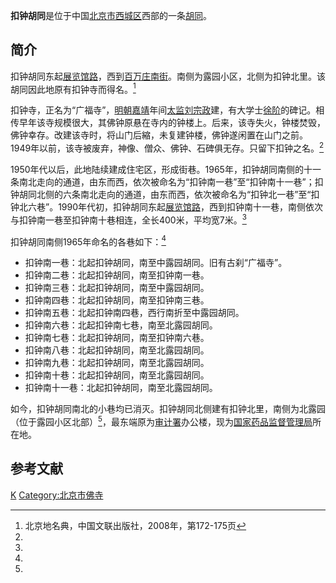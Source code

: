 {{Coord|39.9268754|116.3410065|type:landmark_region:CN-11_source:GoogleMaps|display=title}}
'''扣钟胡同'''是位于中国[[北京市|北京市]][[西城区|西城区]]西部的一条[[胡同|胡同]]。

==简介==
扣钟胡同东起[[展览馆路|展览馆路]]，西到[[百万庄南街|百万庄南街]]。南侧为露园小区，北侧为扣钟北里。该胡同因此地原有扣钟寺而得名。<ref name=bjdmd>北京地名典，中国文联出版社，2008年，第172-175页</ref>

扣钟寺，正名为“广福寺”，[[明朝|明朝]][[嘉靖|嘉靖]]年间[[太监|太监]][[刘宗政|刘宗政]]建，有大学士[[徐阶|徐阶]]的碑记。相传早年该寺规模很大，其佛钟原悬在寺内的钟楼上。后来，该寺失火，钟楼焚毁，佛钟幸存。改建该寺时，将山门后縮，未复建钟楼，佛钟遂闲置在山门之前。1949年以前，该寺被废弃，神像、僧众、佛钟、石碑俱无存。只留下扣钟之名。<ref name=bjdmd/>

1950年代以后，此地陆续建成住宅区，形成街巷。1965年，扣钟胡同南侧的十一条南北走向的通道，由东而西，依次被命名为“扣钟南一巷”至“扣钟南十一巷”；扣钟胡同北侧的六条南北走向的通道，由东而西，依次被命名为“扣钟北一巷”至“扣钟北六巷”。1990年代初，扣钟胡同东起[[展览馆路|展览馆路]]，西到扣钟南十一巷，南侧依次与扣钟南一巷至扣钟南十巷相连，全长400米，平均宽7米。<ref name=bjdmd/>

扣钟胡同南侧1965年命名的各巷如下：<ref name=bjdmd/>
*扣钟南一巷：北起扣钟胡同，南至中露园胡同。旧有古刹“广福寺”。
*扣钟南二巷：北起扣钟胡同，南至扣钟南一巷。 
*扣钟南三巷：北起扣钟胡同，南至中露园胡同。
*扣钟南四巷：北起扣钟胡同，南至扣钟南三巷。
*扣钟南五巷：北起扣钟南四巷，西行南折至中露园胡同。
*扣钟南六巷：北起扣钟南七巷，南至北露园胡同。
*扣钟南七巷：北起扣钟胡同，南至扣钟南六巷。
*扣钟南八巷：北起扣钟胡同，南至北露园胡同。
*扣钟南九巷：北起扣钟胡同，南至北露园胡同。
*扣钟南十巷：北起扣钟胡同，南至北露园胡同。
*扣钟南十一巷：北起扣钟胡同，南至北露园胡同。

如今，扣钟胡同南北的小巷均已消灭。扣钟胡同北侧建有扣钟北里，南侧为北露园（位于露园小区北部）<ref name=bjdmd/>，最东端原为[[中华人民共和国审计署|审计署]]办公楼，现为[[国家药品监督管理局|国家药品监督管理局]]所在地。

==参考文献==
{{reflist}}

[[Category:北京胡同|K]]
[[Category:北京市佛寺|Category:北京市佛寺]]